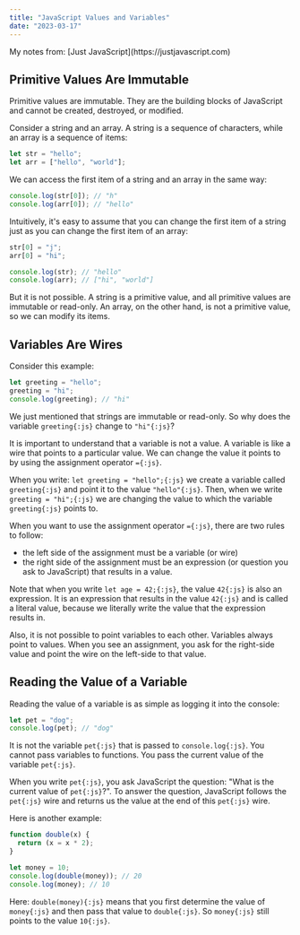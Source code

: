 ```yaml
---
title: "JavaScript Values and Variables"
date: "2023-03-17"
---
```


<div className="info-bar">
  My notes from: [Just JavaScript](https://justjavascript.com)
</div>

## Primitive Values Are Immutable

Primitive values are immutable. They are the building blocks of JavaScript and cannot be created, destroyed, or modified.

Consider a string and an array. A string is a sequence of characters, while an array is a sequence of items:

```js
let str = "hello";
let arr = ["hello", "world"];
```

We can access the first item of a string and an array in the same way:

```js
console.log(str[0]); // "h"
console.log(arr[0]); // "hello"
```

Intuitively, it's easy to assume that you can change the first item of a string just as you can change the first item of an array:

```js
str[0] = "j";
arr[0] = "hi";

console.log(str); // "hello"
console.log(arr); // ["hi", "world"]
```

But it is not possible. A string is a primitive value, and all primitive values are immutable or read-only. An array, on the other hand, is not a primitive value, so we can modify its items.

## Variables Are Wires

Consider this example:

```js
let greeting = "hello";
greeting = "hi";
console.log(greeting); // "hi"
```

We just mentioned that strings are immutable or read-only. So why does the variable `greeting{:js}` change to `"hi"{:js}`?

It is important to understand that a variable is not a value. A variable is like a wire that points to a particular value. We can change the value it points to by using the assignment operator `={:js}`.

When you write: `let greeting = "hello";{:js}` we create a variable called `greeting{:js}` and point it to the value `"hello"{:js}`. Then, when we write `greeting = "hi";{:js}` we are changing the value to which the variable `greeting{:js}` points to.

When you want to use the assignment operator `={:js}`, there are two rules to follow:

- the left side of the assignment must be a variable (or wire)
- the right side of the assignment must be an expression (or question you ask to JavaScript) that results in a value.

Note that when you write `let age = 42;{:js}`, the value `42{:js}` is also an expression. It is an expression that results in the value `42{:js}` and is called a literal value, because we literally write the value that the expression results in.

Also, it is not possible to point variables to each other. Variables always point to values. When you see an assignment, you ask for the right-side value and point the wire on the left-side to that value.

## Reading the Value of a Variable

Reading the value of a variable is as simple as logging it into the console:

```js
let pet = "dog";
console.log(pet); // "dog"
```

It is not the variable `pet{:js}` that is passed to `console.log{:js}`. You cannot pass variables to functions. You pass the current value of the variable `pet{:js}`.

When you write `pet{:js}`, you ask JavaScript the question: "What is the current value of `pet{:js}`?". To answer the question, JavaScript follows the `pet{:js}` wire and returns us the value at the end of this `pet{:js}` wire.

Here is another example:

```js
function double(x) {
  return (x = x * 2);
}

let money = 10;
console.log(double(money)); // 20
console.log(money); // 10
```

Here: `double(money){:js}` means that you first determine the value of `money{:js}` and then pass that value to `double{:js}`. So `money{:js}` still points to the value `10{:js}`.
